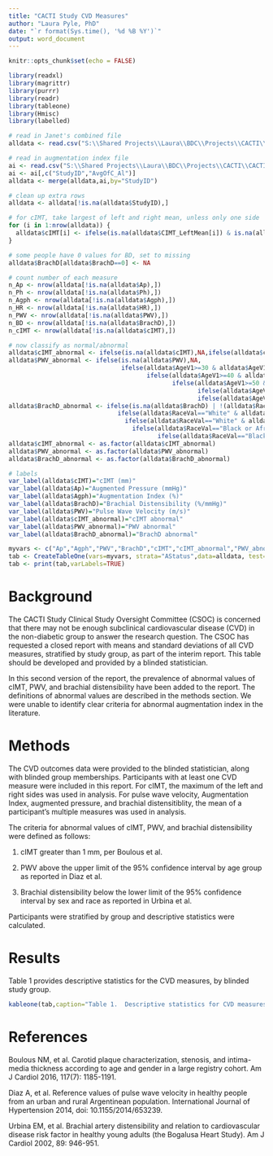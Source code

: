 ```yaml
---
title: "CACTI Study CVD Measures"
author: "Laura Pyle, PhD"
date: "`r format(Sys.time(), '%d %B %Y')`"
output: word_document
---
```


```r
knitr::opts_chunk$set(echo = FALSE)

library(readxl)
library(magrittr)
library(purrr)
library(readr)
library(tableone)
library(Hmisc)
library(labelled)

# read in Janet's combined file
alldata <- read.csv("S:\\Shared Projects\\Laura\\BDC\\Projects\\CACTI\\CACTI oral microbiome\\Blinded CSOC report #2\\Data\\QOMBE_Blinded32320.csv")

# read in augmentation index file
ai <- read.csv("S:\\Shared Projects\\Laura\\BDC\\Projects\\CACTI\\CACTI oral microbiome\\Blinded CSOC report #2\\Data\\PWA Query.csv")
ai <- ai[,c("StudyID","AvgOfC_Al")]
alldata <- merge(alldata,ai,by="StudyID")

# clean up extra rows
alldata <- alldata[!is.na(alldata$StudyID),] 

# for cIMT, take largest of left and right mean, unless only one side
for (i in 1:nrow(alldata)) {
  alldata$cIMT[i] <- ifelse(is.na(alldata$CIMT_LeftMean[i]) & is.na(alldata$CIMT_RightMean[i]),NA,max(alldata$CIMT_LeftMean[i],alldata$CIMT_RightMean[i],na.rm = TRUE))
}

# some people have 0 values for BD, set to missing
alldata$BrachD[alldata$BrachD==0] <- NA

# count number of each measure
n_Ap <- nrow(alldata[!is.na(alldata$Ap),])
n_Ph <- nrow(alldata[!is.na(alldata$Ph),])
n_Agph <- nrow(alldata[!is.na(alldata$Agph),])
n_HR <- nrow(alldata[!is.na(alldata$HR),])
n_PWV <- nrow(alldata[!is.na(alldata$PWV),])
n_BD <- nrow(alldata[!is.na(alldata$BrachD),])
n_cIMT <- nrow(alldata[!is.na(alldata$cIMT),])

# now classify as normal/abnormal
alldata$cIMT_abnormal <- ifelse(is.na(alldata$cIMT),NA,ifelse(alldata$cIMT>1,1,0))
alldata$PWV_abnormal <- ifelse(is.na(alldata$PWV),NA,
                               ifelse(alldata$AgeV1>=30 & alldata$AgeV1<40 & alldata$PWV>6.47,1,
                                      ifelse(alldata$AgeV1>=40 & alldata$AgeV1<50 & alldata$PWV>7.03,1,
                                             ifelse(alldata$AgeV1>=50 & alldata$AgeV1<60 & alldata$PWV>8.33,1,
                                                    ifelse(alldata$AgeV1>=60 & alldata$AgeV1<70 & alldata$PWV>8.68,1,
                                                    ifelse(alldata$AgeV1>=70 & alldata$AgeV1<80 & alldata$PWV>9.76,1,0))))))
alldata$BrachD_abnormal <- ifelse(is.na(alldata$BrachD) | !(alldata$RaceVal %in% c("White","Black or African American")),NA,
                              ifelse(alldata$RaceVal=="White" & alldata$Gender=="M" & alldata$BrachD <6.38,1,
                                ifelse(alldata$RaceVal=="White" & alldata$Gender=="F" & alldata$BrachD <6.7,1,
                                  ifelse(alldata$RaceVal=="Black or African American" & alldata$Gender=="M" & alldata$BrachD <6,1,
                                         ifelse(alldata$RaceVal=="Black or African American" & alldata$Gender=="F" & alldata$BrachD<6.25,1,0)))))
alldata$cIMT_abnormal <- as.factor(alldata$cIMT_abnormal)
alldata$PWV_abnormal <- as.factor(alldata$PWV_abnormal)
alldata$BrachD_abnormal <- as.factor(alldata$BrachD_abnormal)

# labels
var_label(alldata$cIMT)="cIMT (mm)"
var_label(alldata$Ap)="Augmented Pressure (mmHg)"
var_label(alldata$Agph)="Augmentation Index (%)"
var_label(alldata$BrachD)="Brachial Distensibility (%/mmHg)"
var_label(alldata$PWV)="Pulse Wave Velocity (m/s)"
var_label(alldata$cIMT_abnormal)="cIMT abnormal"
var_label(alldata$PWV_abnormal)="PWV abnormal"
var_label(alldata$BrachD_abnormal)="BrachD abnormal"

myvars <- c("Ap","Agph","PWV","BrachD","cIMT","cIMT_abnormal","PWV_abnormal","BrachD_abnormal")
tab <- CreateTableOne(vars=myvars, strata="AStatus",data=alldata, test=FALSE)
tab <- print(tab,varLabels=TRUE)

```

# Background

The CACTI Study Clinical Study Oversight Committee (CSOC) is concerned that there may not be enough subclinical cardiovascular disease (CVD) in the non-diabetic group to answer the research question.  The CSOC has requested a closed report with means and standard deviations of all CVD measures, stratified by study group, as part of the interim report.  This table should be developed and provided by a blinded statistician.

In this second version of the report, the prevalence of abnormal values of cIMT, PWV, and brachial distensibility have been added to the report.  The definitions of abnormal values are described in the methods section.  We were unable to identify clear criteria for abnormal augmentation index in the literature.

# Methods

The CVD outcomes data were provided to the blinded statistician, along with blinded group memberships.  Participants with at least one CVD measure were included in this report.  For cIMT, the maximum of the left and right sides was used in analysis.  For pulse wave velocity, Augmentation Index, augmented pressure, and brachial distensitiblity, the mean of a participant's multiple measures was used in analysis.

The criteria for abnormal values of cIMT, PWV, and brachial distensibility were defined as follows:

1) cIMT greater than 1 mm, per Boulous et al.

2) PWV above the upper limit of the 95% confidence interval by age group as reported in Diaz et al.

3) Brachial distensibility below the lower limit of the 95% confidence interval by sex and race as reported in Urbina et al.

Participants were stratified by group and descriptive statistics were calculated.

# Results

Table 1 provides descriptive statistics for the CVD measures, by blinded study group.

```r
kableone(tab,caption="Table 1.  Descriptive statistics for CVD measures, by blinded study group.")
```

# References

Boulous NM, et al.  Carotid plaque characterization, stenosis, and intima-media thickness according to age and gender in a large registry cohort.  Am J Cardiol 2016, 117(7): 1185-1191. 

Diaz A, et al.  Reference values of pulse wave velocity in healthy people from an urban and rural Argentinean population.  International Journal of Hypertension 2014, doi: 10.1155/2014/653239.

Urbina EM, et al.  Brachial artery distensibility and relation to cardiovascular disease risk factor in healthy young adults (the Bogalusa Heart Study).  Am J Cardiol 2002, 89: 946-951.